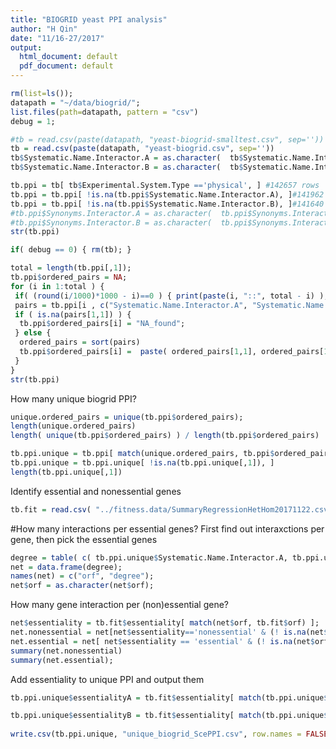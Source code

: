 ```yaml
---
title: "BIOGRID yeast PPI analysis"
author: "H Qin"
date: "11/16-27/2017"
output:
  html_document: default
  pdf_document: default
---
```



```r
rm(list=ls());
datapath = "~/data/biogrid/";
list.files(path=datapath, pattern = "csv")
debug = 1; 
```

```r
#tb = read.csv(paste(datapath, "yeast-biogrid-smalltest.csv", sep=''))
tb = read.csv(paste(datapath, "yeast-biogrid.csv", sep=''))
tb$Systematic.Name.Interactor.A = as.character(  tb$Systematic.Name.Interactor.A )
tb$Systematic.Name.Interactor.B = as.character(  tb$Systematic.Name.Interactor.B )
```

```r
tb.ppi = tb[ tb$Experimental.System.Type =='physical', ] #142657 rows
tb.ppi = tb.ppi[ !is.na(tb.ppi$Systematic.Name.Interactor.A), ]#141962 rows
tb.ppi = tb.ppi[ !is.na(tb.ppi$Systematic.Name.Interactor.B), ]#141640 rows
#tb.ppi$Synonyms.Interactor.A = as.character(  tb.ppi$Synonyms.Interactor.A )
#tb.ppi$Synonyms.Interactor.B = as.character(  tb.ppi$Synonyms.Interactor.B )
str(tb.ppi)

if( debug == 0) { rm(tb); }
```

```r
total = length(tb.ppi[,1]);
tb.ppi$ordered_pairs = NA; 
for (i in 1:total ) {
 if( (round(i/1000)*1000 - i)==0 ) { print(paste(i, "::", total - i) ); }  
 pairs = tb.ppi[i , c("Systematic.Name.Interactor.A", "Systematic.Name.Interactor.B")];
 if ( is.na(pairs[1,1]) ) {
  tb.ppi$ordered_pairs[i] = "NA_found"; 
 } else {
  ordered_pairs = sort(pairs)
  tb.ppi$ordered_pairs[i] =  paste( ordered_pairs[1,1], ordered_pairs[1,2], sep="_");
 }
}
str(tb.ppi)
```


How many unique biogrid PPI? 
```r
unique.ordered_pairs = unique(tb.ppi$ordered_pairs); 
length(unique.ordered_pairs)
length( unique(tb.ppi$ordered_pairs) ) / length(tb.ppi$ordered_pairs)
```

```r
tb.ppi.unique = tb.ppi[ match(unique.ordered_pairs, tb.ppi$ordered_pairs),  ];
tb.ppi.unique = tb.ppi.unique[ !is.na(tb.ppi.unique[,1]), ]
length(tb.ppi.unique[,1])
```

Identify essential and nonessential genes 
```r
tb.fit = read.csv( "../fitness.data/SummaryRegressionHetHom20171122.csv", colClasses=rep("character",9) );
```



#How many interactions per essential genes? 
First find out interaxctions per gene, then pick the essential genes

```r
degree = table( c( tb.ppi.unique$Systematic.Name.Interactor.A, tb.ppi.unique$Systematic.Name.Interactor.B) ); 
net = data.frame(degree);
names(net) = c("orf", "degree");
net$orf = as.character(net$orf);
```

How many gene interaction per (non)essential gene? 
```r
net$essentiality = tb.fit$essentiality[ match(net$orf, tb.fit$orf) ];
net.nonessential = net[net$essentiality=='nonessential' & (! is.na(net$orf)), ];
net.essential = net[ net$essentiality == 'essential' & (! is.na(net$orf)),  ];
summary(net.nonessential)
summary(net.essential);
```

Add essentiality to unique PPI and output them
```r
tb.ppi.unique$essentialityA = tb.fit$essentiality[ match(tb.ppi.unique$Systematic.Name.Interactor.A, tb.fit$orf)];

tb.ppi.unique$essentialityB = tb.fit$essentiality[ match(tb.ppi.unique$Systematic.Name.Interactor.B, tb.fit$orf)];
 
write.csv(tb.ppi.unique, "unique_biogrid_ScePPI.csv", row.names = FALSE);
```

